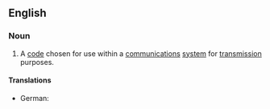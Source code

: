 ==English==
{{wikipedia}}

===Noun===
{{en-noun}}

# A [[code]] chosen for use within a [[communications]] [[system]] for [[transmission]] purposes.

====Translations====
{{trans-top|code}}
* German: {{t|de|Leitungscode|m}}
{{trans-mid}}
{{trans-bottom}}